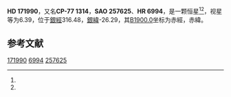 {{Starbox begin
| name = HD 171990
}}
{{Starbox observe
| epoch = [[J2000.0|J2000.0]]
| constell = {{星座名待查}}<ref name=SIMBAD>{{cite web
 | url=http://simbad.u-strasbg.fr/simbad/sim-id?Ident=HR+6994
 | title=Pulsating variable Star
 | publisher=Centre de Données astronomiques de Strasbourg
 | work=SIMBAD
 | accessdate=2012-07-13
 | archive-date=2016-03-17
 | archive-url=https://web.archive.org/web/20160317003438/http://simbad.u-strasbg.fr/simbad/sim-id?Ident=HR+6994
 | dead-url=no
 }}</ref><ref name=DATA>{{cite web
 | url=http://vizier.u-strasbg.fr/viz-bin/VizieR-5?-out.add=.&-source=5050&-corr=PK=HR&-out.max=9999&HR=6994
 | title=VizieR Detailed Page
 | accessdate=2012-07-13
 | archive-date=2016-03-04
 | archive-url=https://web.archive.org/web/20160304213545/http://vizier.u-strasbg.fr/viz-bin/VizieR-5?-out.add=.&-source=5050&-corr=PK=HR&-out.max=9999&HR=6994
 | dead-url=no
 }}</ref>
| 星官 = 
| ra = {{RA|18|47|49.4}}<ref name=SIMBAD /><ref name=DATA />
| dec = {{DEC|-77|52|2}}<ref name=SIMBAD /><ref name=DATA />
| appmag_v = 6.39<ref name=SIMBAD /><ref name=DATA />
}}
{{Starbox character
| class = F8V<ref name=SIMBAD /><ref name=DATA />
| b-v = 0.6<ref name=SIMBAD /><ref name=DATA />
| u-b = 0.13<ref name=SIMBAD /><ref name=DATA />
| r-i = <ref name=SIMBAD /><ref name=DATA />
| variable = 
}}
{{Starbox astrometry
| radial_v = 0.13
| prop_mo_ra = 15
| parallax = 
| p_error = 
}}
{{Starbox catalog
| names =CP-77 1314，[[SAO星表|SAO]] 257625，[[HD星表|HD]] 171990，[[HR星表|HR]] 6994}}
{{Starbox reference |Simbad=HR+6994}}
{{Starbox end}}

'''HD 171990'''，又名'''CP-77 1314'''，'''SAO 257625'''、'''HR 6994'''，是一颗恒星<ref name=SIMBAD /><ref name=DATA />，视星等为6.39，位于[[銀道座標系|銀經]]316.48，[[銀道座標系|銀緯]]-26.29，其[[B1900.0|B1900.0]]坐标为赤經{{RA|18|32|27.7}}，赤緯{{DEC|-77|-26.29|10}}。

== 参考文献 ==
{{reflist}}

{{star-stub}}

[[Category:HD和HDE天體|171990]]
[[Category:HR天體|6994]]
[[Category:SAO天體|257625]]